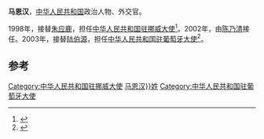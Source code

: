 '''马恩汉'''，[[中华人民共和国|中华人民共和国]]政治人物、外交官。

1998年，接替[[朱应鹿|朱应鹿]]，担任[[中国驻挪威大使列表|中华人民共和国驻挪威大使]]<ref>{{cite web|author=中华人民共和国外交部|title=中国驻挪威历任大使|url=http://www.mfa.gov.cn/chn/pds/ziliao/wjrw/2167/2172/t9258.htm|publisher=中华人民共和国外交部|accessdate=2012-03-07}}</ref>。2002年，由[[陈乃清|陈乃清]]接任。2003年，接替[[陆伯源|陆伯源]]，担任[[中国驻葡萄牙大使列表|中华人民共和国驻葡萄牙大使]]<ref>{{cite web|author=中华人民共和国外交部|title=中国驻葡萄牙历任大使|url=http://www.mfa.gov.cn/chn/pds/ziliao/wjrw/2167/2172/t9259.htm|publisher=中华人民共和国外交部|accessdate=2012-03-07}}</ref>。

== 参考 ==
{{reflist}}
{{start box}}
{{s-dip}}
{{succession box|[[朱应鹿|朱应鹿]]|[[陈乃清|陈乃清]]|[[中国驻挪威大使列表|中华人民共和国驻挪威大使]]|1998年6月-2002年12月}}
{{succession box|[[陆伯源|陆伯源]]|[[高克祥|高克祥]]|[[中国驻葡萄牙大使列表|中华人民共和国驻葡萄牙大使]]|2003年2月-2006年7月}}
{{end box}}
{{中国政治人物小作品}}

[[Category:中华人民共和国驻挪威大使|Category:中华人民共和国驻挪威大使]]
[[Category:{{Str_left|马恩汉}}姓]]
[[Category:中华人民共和国驻葡萄牙大使|Category:中华人民共和国驻葡萄牙大使]]